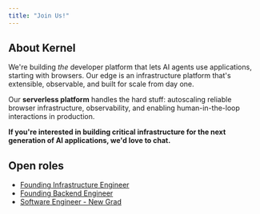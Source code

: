 ```yaml
---
title: "Join Us!"
---
```


## About Kernel

We're building *the* developer platform that lets AI agents use applications, starting with browsers. Our edge is an infrastructure platform that's extensible, observable, and built for scale from day one.

Our **serverless platform** handles the hard stuff: autoscaling reliable browser infrastructure, observability, and enabling human-in-the-loop interactions in production.

**If you're interested in building critical infrastructure for the next generation of AI applications, we'd love to chat.**

## Open roles

- [Founding Infrastructure Engineer](/careers/infra-engineer)
- [Founding Backend Engineer](/careers/backend-engineer)
- [Software Engineer - New Grad](/careers/engineer-new-grad)